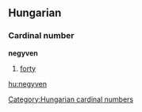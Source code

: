 ==Hungarian==
===Cardinal number===
'''negyven'''
# [[forty]]

[[Category:Hungarian cardinal numbers]]
[[hu:negyven]]